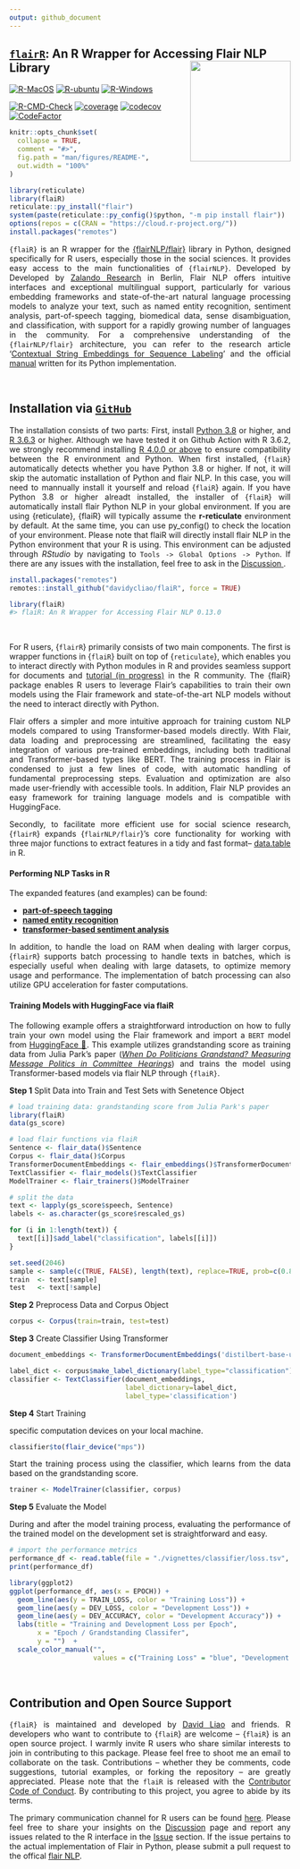 ```yaml
---
output: github_document
---
```


## <u>`flairR`</u>: An R Wrapper for Accessing Flair NLP Library <img src="man/figures/logo.png" align="right" width="180"/>

[![R-MacOS](https://github.com/davidycliao/flaiR/actions/workflows/r_macos.yml/badge.svg)](https://github.com/davidycliao/flaiR/actions/workflows/r_macos.yml)
[![R-ubuntu](https://github.com/davidycliao/flaiR/actions/workflows/r_ubuntu.yaml/badge.svg)](https://github.com/davidycliao/flaiR/actions/workflows/r_ubuntu.yaml)
[![R-Windows](https://github.com/davidycliao/flaiR/actions/workflows/r_window.yml/badge.svg)](https://github.com/davidycliao/flaiR/actions/workflows/r_window.yml)

[![R-CMD-Check](https://github.com/davidycliao/flaiR/actions/workflows/r.yml/badge.svg)](https://github.com/davidycliao/flaiR/actions/workflows/r.yml)
[![coverage](https://github.com/davidycliao/flaiR/actions/workflows/test-coverage.yaml/badge.svg)](https://github.com/davidycliao/flaiR/actions/workflows/test-coverage.yaml)
[![codecov](https://codecov.io/gh/davidycliao/flaiR/graph/badge.svg?token=CPIBIB6L78)](https://codecov.io/gh/davidycliao/flaiR)
[![CodeFactor](https://www.codefactor.io/repository/github/davidycliao/flair/badge)](https://www.codefactor.io/repository/github/davidycliao/flair)

<!-- README.md is generated from README.Rmd. Please edit that file -->


```r
knitr::opts_chunk$set(
  collapse = TRUE,
  comment = "#>",
  fig.path = "man/figures/README-",
  out.width = "100%"
)
```

```r
library(reticulate)
library(flaiR)
reticulate::py_install("flair")
system(paste(reticulate::py_config()$python, "-m pip install flair"))
options(repos = c(CRAN = "https://cloud.r-project.org/"))
install.packages("remotes")
```

<div style="text-align: justify">


`{flaiR}` is an R wrapper for the [{flairNLP/flair}](https://github.com/flairnlp/flair) library in Python, designed specifically for R users, especially those in the social sciences. It provides easy access to the main functionalities of `{flairNLP}`. Developed by Developed by [Zalando Research](https://engineering.zalando.com/posts/2018/11/zalando-research-releases-flair.html) in Berlin, Flair NLP offers intuitive interfaces and exceptional multilingual support, particularly for various embedding frameworks and state-of-the-art natural language processing models to analyze your text, such as named entity recognition, sentiment analysis, part-of-speech tagging, biomedical data, sense disambiguation, and classification, with support for a rapidly growing number of languages in the community. For a comprehensive understanding of the `{flairNLP/flair}` architecture, you can refer to the research article '[Contextual String Embeddings for Sequence Labeling](https://aclanthology.org/C18-1139.pdf)' and the official [manual](https://flairnlp.github.io) written for its Python implementation. 


<br>



## Installation via  <u>__`GitHub`__</u>

<div style="text-align: justify">

The installation consists of two parts: First, install [Python 3.8](https://www.python.org/downloads/) or higher, and [R 3.6.3](https://www.r-project.org) or higher. Although we have tested it on Github Action with R 3.6.2, we strongly recommend installing [R 4.0.0 or above](https://github.com/davidycliao/flaiR/actions/runs/6416611291) to ensure compatibility between the R environment and Python. When first installed, {`flaiR`} automatically detects whether you have Python 3.8 or higher. If not, it will skip the automatic installation of Python and flair NLP. In this case, you will need to mannually install it yourself and reload {`flaiR`} again. If you have Python 3.8 or higher alreadt installed, the installer of {`flaiR`} will automatically install flair Python NLP in your global environment. If you are using {reticulate}, {flaiR} will typically assume the __r-reticulate__ environment by default. At the same time, you can use py_config() to check the location of your environment. Please note that flaiR will directly install flair NLP in the Python environment that your R is using. This environment can be adjusted through _RStudio_ by navigating to `Tools -> Global Options -> Python`. If there are any issues with the installation, feel free to ask in the <u>[Discussion](https://github.com/davidycliao/flaiR/discussions) </u>.

</div>

```r
install.packages("remotes")
remotes::install_github("davidycliao/flaiR", force = TRUE)
```

```r
library(flaiR)
#> flaiR: An R Wrapper for Accessing Flair NLP 0.13.0
```
<br>

                 
For R users, {`flairR`} primarily consists of two main components. The first is wrapper functions in {`flaiR`} built on top of {`reticulate`}, which enables you to interact directly with Python modules in R and provides seamless support for documents and [tutorial (in progress)](https://davidycliao.github.io/flaiR/articles/tutorial.html) in the R community. The {flaiR} package enables R users to leverage Flair's capabilities to train their own models using the Flair framework and state-of-the-art NLP models without the need to interact directly with Python.

Flair offers a simpler and more intuitive approach for training custom NLP models compared to using Transformer-based models directly. With Flair, data loading and preprocessing are streamlined, facilitating the easy integration of various pre-trained embeddings, including both traditional and Transformer-based types like BERT. The training process in Flair is condensed to just a few lines of code, with automatic handling of fundamental preprocessing steps.  Evaluation and optimization are also made user-friendly with accessible tools.  In addition, Flair NLP provides an easy framework for training language models and is compatible with HuggingFace.


Secondly, to facilitate more efficient use for social science research, {`flairR`} expands {`flairNLP/flair`}'s core functionality for working with three major functions to extract features in a tidy and fast format-- [data.table](https://cran.r-project.org/web/packages/data.table/index.html) in R. 


#### __Performing NLP Tasks in R__

The expanded features (and examples) can be found: 

- [**part-of-speech tagging**](https://davidycliao.github.io/flaiR/articles/get_pos.html)
- [**named entity recognition**](https://davidycliao.github.io/flaiR/articles/get_entities.html)
- [**transformer-based sentiment analysis**](https://davidycliao.github.io/flaiR/articles/get_sentiments.html)

In addition, to handle the load on RAM when dealing with larger corpus, {`flairR`}  supports batch processing to handle texts in batches, which is especially useful when dealing with large datasets, to optimize memory usage and performance. The implementation of batch processing can also utilize GPU acceleration for faster computations.


#### __Training Models with HuggingFace via flaiR__


The following example offers a straightforward introduction on how to fully train your own model using the Flair framework and import a `BERT` model from [HuggingFace 🤗](https://github.com/huggingface). This example utilizes grandstanding score as training data from Julia Park's paper (_[When Do Politicians Grandstand? Measuring Message Politics in Committee Hearings](https://www.journals.uchicago.edu/doi/abs/10.1086/709147?journalCode=jop&mobileUi=0)_) and trains the model using Transformer-based models via flair NLP through `{flaiR}`.

__Step 1__ Split Data into Train and Test Sets with Senetence Object

```r
# load training data: grandstanding score from Julia Park's paper
library(flaiR)
data(gs_score) 
```

```r
# load flair functions via flaiR
Sentence <- flair_data()$Sentence
Corpus <- flair_data()$Corpus
TransformerDocumentEmbeddings <- flair_embeddings()$TransformerDocumentEmbeddings
TextClassifier <- flair_models()$TextClassifier
ModelTrainer <- flair_trainers()$ModelTrainer

```

```r
# split the data
text <- lapply(gs_score$speech, Sentence)
labels <- as.character(gs_score$rescaled_gs)

for (i in 1:length(text)) {
  text[[i]]$add_label("classification", labels[[i]])
}

set.seed(2046)
sample <- sample(c(TRUE, FALSE), length(text), replace=TRUE, prob=c(0.8, 0.2))
train  <- text[sample]
test   <- text[!sample]
```

__Step 2__ Preprocess Data and Corpus Object  
```r
corpus <- Corpus(train=train, test=test)
```

__Step 3__ Create Classifier Using Transformer
```r
document_embeddings <- TransformerDocumentEmbeddings('distilbert-base-uncased', fine_tune=TRUE)
```

```r
label_dict <- corpus$make_label_dictionary(label_type="classification")
classifier <- TextClassifier(document_embeddings,
                             label_dictionary=label_dict, 
                             label_type='classification')
```

__Step 4__ Start Training 

specific computation devices on your local machine.
```r
classifier$to(flair_device("mps")) 
```

Start the training process using the classifier, which learns from the data based on the grandstanding score.
```r
trainer <- ModelTrainer(classifier, corpus)
```

__Step 5__ Evaluate the Model

During and after the model training process, evaluating the performance of the trained model on the development set is straightforward and easy.

```r
# import the performance metrics
performance_df <- read.table(file = "./vignettes/classifier/loss.tsv", header = TRUE, sep = "\t")
print(performance_df)
```

```r
library(ggplot2)
ggplot(performance_df, aes(x = EPOCH)) + 
  geom_line(aes(y = TRAIN_LOSS, color = "Training Loss")) +
  geom_line(aes(y = DEV_LOSS, color = "Development Loss")) +
  geom_line(aes(y = DEV_ACCURACY, color = "Development Accuracy")) +
  labs(title = "Training and Development Loss per Epoch",
       x = "Epoch / Grandstanding Classifer",
       y = "")  +
  scale_color_manual("", 
                     values = c("Training Loss" = "blue", "Development Loss" = "red", "Development Accuracy" = "Black"))
```


</div>


<br>



## Contribution and Open Source Support


<div style="text-align: justify">

`{flaiR}` is maintained and developed by [David Liao](https://davidycliao.github.io) and friends. R developers who want to contribute to {`flaiR`} are welcome – {`flaiR`} is an open source project. I warmly invite R users who share similar interests to join in contributing to this package. Please feel free to shoot me an email to collaborate on the task. Contributions – whether they be comments, code suggestions, tutorial examples, or forking the repository – are greatly appreciated. Please note that the `flaiR` is released with the [Contributor Code of Conduct](https://github.com/davidycliao/flaiR/blob/master/CONDUCT.md). By contributing to this project, you agree to abide by its terms. 

The primary communication channel for R users can be found [here](https://github.com/davidycliao/flaiR/discussions). Please feel free to share your insights on the [Discussion](https://github.com/davidycliao/flaiR/discussions) page and report any issues related to the R interface in the [Issue](https://github.com/davidycliao/flaiR/issues) section. If the issue pertains to the actual implementation of Flair in Python, please submit a pull request to the offical [flair NLP](https://github.com/flairnlp/flair). 


</div>

<br>


